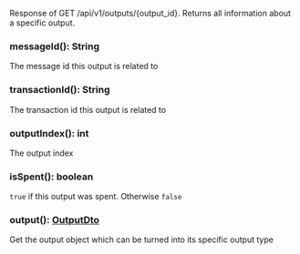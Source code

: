 Response of GET /api/v1/outputs/{output_id}.
 Returns all information about a specific output.

### messageId(): String

The message id this output is related to

### transactionId(): String

The transaction id this output is related to

### outputIndex(): int

The output index

### isSpent(): boolean

`true` if this output was spent. Otherwise `false`

### output(): [OutputDto](#outputdto)

Get the output object which can be turned into its specific output type
